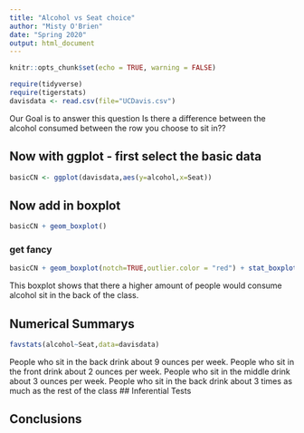 ```yaml
---
title: "Alcohol vs Seat choice"
author: "Misty O'Brien"
date: "Spring 2020"
output: html_document
---
```


```r
knitr::opts_chunk$set(echo = TRUE, warning = FALSE)
```

```r
require(tidyverse)
require(tigerstats)
davisdata <- read.csv(file="UCDavis.csv")
```
Our Goal is to answer this question Is there a difference between the alcohol consumed between the row
you choose to sit in??

## Now with ggplot - first select the basic data

```r
basicCN <- ggplot(davisdata,aes(y=alcohol,x=Seat))
```
## Now add in boxplot

```r
basicCN + geom_boxplot()
```
  
  
### get fancy  

```r
basicCN + geom_boxplot(notch=TRUE,outlier.color = "red") + stat_boxplot(geom ='errorbar') + labs(title="Fancy notch boxplot \n with 2 lines")
```

This boxplot shows that there a higher amount of people would consume alcohol sit in the back of the class.

## Numerical Summarys 
```r
favstats(alcohol~Seat,data=davisdata)
```
People who sit in the back drink about 9 ounces per week. People who sit in the front drink about 2 ounces per week. People who sit in the middle drink about 3 ounces per week. People who sit in the back drink about 3 times as much as the rest of the class
## Inferential Tests

## Conclusions


